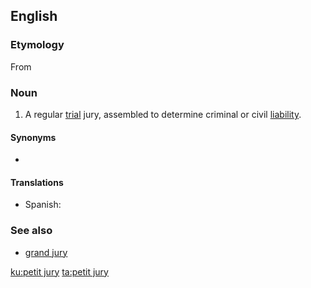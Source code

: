 ==English==
{{wikipedia}}

===Etymology===
From {{etyl|xno|en}}

===Noun===
{{en-noun|head=[[petit]] [[jury]]|petit juries}}

# {{context|legal|lang=en}} A regular [[trial]] jury, assembled to determine criminal or civil [[liability]].

====Synonyms====
* {{l|en|petty jury}}

====Translations====
{{trans-top|regular trial jury, assembled to determine criminal or civil liability}}
* Spanish: {{t|es|jurado de juicio|m}}
{{trans-mid}}
{{trans-bottom}}

===See also===
* [[grand jury]]

[[ku:petit jury]]
[[ta:petit jury]]